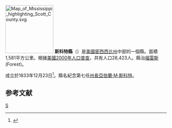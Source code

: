 {{noteTA
|T=zh-hans:斯科特县 (密西西比州);zh-hk:斯科特縣 (密西西比州);zh-tw:斯科特郡 (密西西比州);
}}

{{Otheruses|斯科特縣|subject=美國密西西比州的一個縣|other=同名的縣}}
[[File:Map_of_Mississippi_highlighting_Scott_County.svg|150px]]
'''斯科特縣'''（{{lang-en|Scott County}}）是[[美國|美國]][[密西西比州|密西西比州]]中部的一個縣。面積1,581平方公里。根據[[美國2000年人口普查|美國2000年人口普查]]，共有人口28,423人。縣治[[福雷斯_(密西西比州)|福雷斯]] (Forest)。

成立於1833年12月23日<ref>{{Cite web |url=http://www.rootsweb.com/~msgenweb/county-hist/scott.htm |title=存档副本 |accessdate=2007-01-17 |archive-date=2008-01-01 |archive-url=https://web.archive.org/web/20080101163018/http://www.rootsweb.com/~msgenweb/county-hist/scott.htm |dead-url=no }}</ref>。縣名紀念第七任[[密西西比州州長|州長]][[亞伯蘭·M·斯科特|亞伯蘭·M·斯科特]]。

==参考文献==
<div class="references-small">
<references />
</div>
[[Category:密西西比州行政區劃|S]]